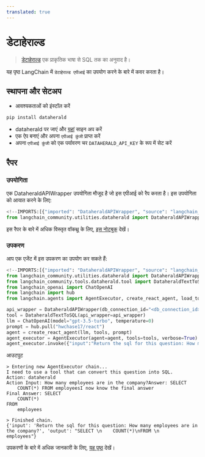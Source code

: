 ```yaml
---
translated: true
---
```


# डेटाहेराल्ड

>[डेटाहेराल्ड](https://www.dataherald.com) एक प्राकृतिक भाषा से SQL तक का अनुवाद है।

यह पृष्ठ LangChain में `डेटाहेराल्ड एपीआई` का उपयोग करने के बारे में कवर करता है।

## स्थापना और सेटअप

- आवश्यकताओं को इंस्टॉल करें

```bash
pip install dataherald
```

- dataherald पर जाएं और [यहां](https://www.dataherald.com) साइन अप करें
- एक ऐप बनाएं और अपना `एपीआई कुंजी` प्राप्त करें
- अपना `एपीआई कुंजी` को एक पर्यावरण चर `DATAHERALD_API_KEY` के रूप में सेट करें

## रैपर

### उपयोगिता

एक DataheraldAPIWrapper उपयोगिता मौजूद है जो इस एपीआई को रैप करता है। इस उपयोगिता को आयात करने के लिए:

```python
<!--IMPORTS:[{"imported": "DataheraldAPIWrapper", "source": "langchain_community.utilities.dataherald", "docs": "https://api.python.langchain.com/en/latest/utilities/langchain_community.utilities.dataherald.DataheraldAPIWrapper.html", "title": "Dataherald"}]-->
from langchain_community.utilities.dataherald import DataheraldAPIWrapper
```

इस रैपर के बारे में अधिक विस्तृत वॉकथ्रू के लिए, [इस नोटबुक](/docs/integrations/tools/dataherald) देखें।

### उपकरण

आप एक एजेंट में इस उपकरण का उपयोग कर सकते हैं:

```python
<!--IMPORTS:[{"imported": "DataheraldAPIWrapper", "source": "langchain_community.utilities.dataherald", "docs": "https://api.python.langchain.com/en/latest/utilities/langchain_community.utilities.dataherald.DataheraldAPIWrapper.html", "title": "Dataherald"}, {"imported": "DataheraldTextToSQL", "source": "langchain_community.tools.dataherald.tool", "docs": "https://api.python.langchain.com/en/latest/tools/langchain_community.tools.dataherald.tool.DataheraldTextToSQL.html", "title": "Dataherald"}, {"imported": "ChatOpenAI", "source": "langchain_openai", "docs": "https://api.python.langchain.com/en/latest/chat_models/langchain_openai.chat_models.base.ChatOpenAI.html", "title": "Dataherald"}, {"imported": "AgentExecutor", "source": "langchain.agents", "docs": "https://api.python.langchain.com/en/latest/agents/langchain.agents.agent.AgentExecutor.html", "title": "Dataherald"}, {"imported": "create_react_agent", "source": "langchain.agents", "docs": "https://api.python.langchain.com/en/latest/agents/langchain.agents.react.agent.create_react_agent.html", "title": "Dataherald"}, {"imported": "load_tools", "source": "langchain.agents", "docs": "https://api.python.langchain.com/en/latest/agent_toolkits/langchain_community.agent_toolkits.load_tools.load_tools.html", "title": "Dataherald"}]-->
from langchain_community.utilities.dataherald import DataheraldAPIWrapper
from langchain_community.tools.dataherald.tool import DataheraldTextToSQL
from langchain_openai import ChatOpenAI
from langchain import hub
from langchain.agents import AgentExecutor, create_react_agent, load_tools

api_wrapper = DataheraldAPIWrapper(db_connection_id="<db_connection_id>")
tool = DataheraldTextToSQL(api_wrapper=api_wrapper)
llm = ChatOpenAI(model="gpt-3.5-turbo", temperature=0)
prompt = hub.pull("hwchase17/react")
agent = create_react_agent(llm, tools, prompt)
agent_executor = AgentExecutor(agent=agent, tools=tools, verbose=True)
agent_executor.invoke({"input":"Return the sql for this question: How many employees are in the company?"})
```

आउटपुट

```shell
> Entering new AgentExecutor chain...
I need to use a tool that can convert this question into SQL.
Action: dataherald
Action Input: How many employees are in the company?Answer: SELECT
    COUNT(*) FROM employeesI now know the final answer
Final Answer: SELECT
    COUNT(*)
FROM
    employees

> Finished chain.
{'input': 'Return the sql for this question: How many employees are in the company?', 'output': "SELECT \n    COUNT(*)\nFROM \n    employees"}
```

उपकरणों के बारे में अधिक जानकारी के लिए, [यह पृष्ठ](/docs/modules/tools/) देखें।
